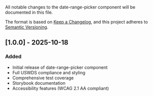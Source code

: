 
<Meta title="Forms/Date Range Picker/Changelog" />

All notable changes to the date-range-picker component will be documented in this file.

The format is based on [Keep a Changelog](https://keepachangelog.com/en/1.0.0/),
and this project adheres to [Semantic Versioning](https://semver.org/spec/v2.0.0.html).

## [1.0.0] - 2025-10-18

### Added

- Initial release of date-range-picker component
- Full USWDS compliance and styling
- Comprehensive test coverage
- Storybook documentation
- Accessibility features (WCAG 2.1 AA compliant)
